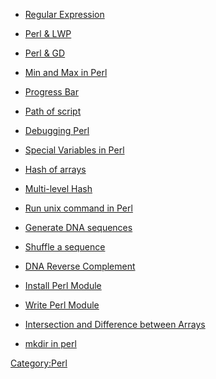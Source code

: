 [[Category:Perl]]

* [[Regular Expression]]

* [[Perl & LWP]]

* [[Perl & GD]]

* [[Min and Max in Perl]]

* [[Progress Bar]]

* [[Path of script]]

* [[Debugging Perl]]

* [[Special Variables in Perl]]

* [[Hash of arrays]]

* [[Multi-level Hash]]

* [[Run unix command in Perl]]

* [[Generate DNA sequences]]

* [[Shuffle a sequence]]

* [[DNA Reverse Complement]]

* [[Install Perl Module]]

* [[Write Perl Module]]

* [[Intersection and Difference between Arrays]]

* [[mkdir in perl]]

